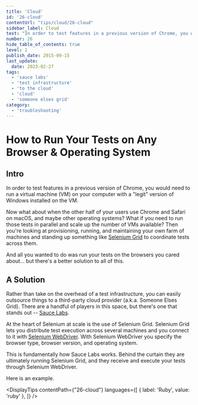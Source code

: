 ```yaml
---
title: 'Cloud'
id: '26-cloud'
contentUrl: "tips/cloud/26-cloud"
sidebar_label: Cloud
text: "In order to test features in a previous version of Chrome, you would need to run a virtual machine (VM) on your computer with a legit version of Windows installed on the VM."
number: 26
hide_table_of_contents: true
level: 1
publish_date: 2015-09-15
last_update:
  date: 2023-02-27
tags:
  - 'sauce labs'
  - 'test infrastructure'
  - 'to the cloud'
  - 'cloud'
  - 'someone elses grid'
category:
  - 'troubleshooting'
---
```


# How to Run Your Tests on Any Browser & Operating System

## Intro

In order to test features in a previous version of Chrome, you would need to run a virtual machine (VM) on your
computer with a "legit" version of Windows installed on the VM.

Now what about when the other half of your users use Chrome and Safari on macOS, and maybe other operating systems?
What if you need to run those tests in parallel and scale up the number of VMs available? Then you're looking at
provisioning, running, and maintaining your own farm of machines and standing up something like [Selenium Grid](https://www.selenium.dev/documentation/grid/)
to coordinate tests across them.

And all you wanted to do was run your tests on the browsers you cared about... but there's a better solution to all
of this.

## A Solution

Rather than take on the overhead of a test infrastructure, you can easily outsource things to a third-party cloud
provider (a.k.a. Someone Elses Grid). There are a handful of players in this space, but there's one that stands out --
[Sauce Labs](https://saucelabs.com/).

At the heart of Selenium at scale is the use of Selenium Grid. Selenium Grid lets you distribute test execution across
several machines and you connect to it with [Selenium WebDriver](https://www.selenium.dev/documentation/webdriver/).
With Selenium WebDriver you specify the browser type, browser version, and operating system.

This is fundamentally how Sauce Labs works. Behind the curtain they are ultimately running Selenium Grid, and they
receive and execute your tests through Selenium WebDriver.

Here is an example.




<DisplayTips contentPath={"26-cloud"} languages={[
    { label: 'Ruby', value: 'ruby' },
]} />


